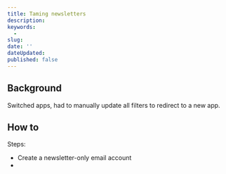 ```yaml
---
title: Taming newsletters
description:
keywords:
  -
slug:
date: ''
dateUpdated:
published: false
---
```


## Background

Switched apps, had to manually update all filters to redirect to a new app.

## How to

Steps:

- Create a newsletter-only email account
-
